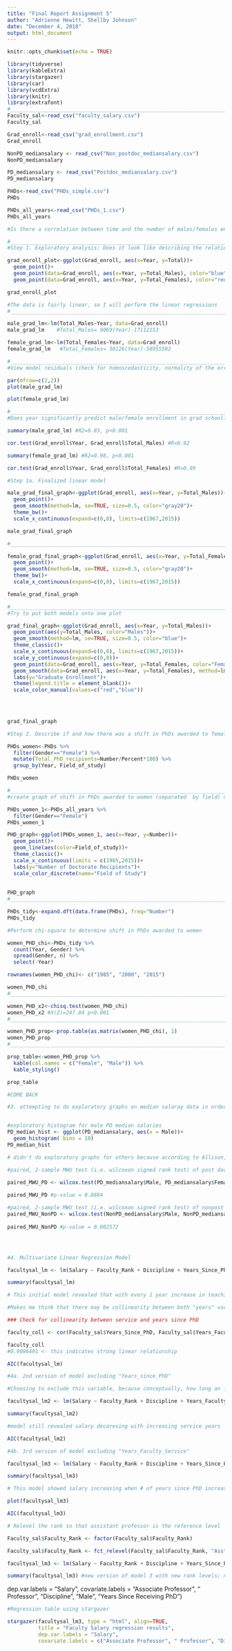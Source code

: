 ```yaml
---
title: "Final Report Assignment 5"
author: "Adrienne Hewitt, Shellby Johnson"
date: "December 4, 2018"
output: html_document
---
```


```r
knitr::opts_chunk$set(echo = TRUE)
```


```r

library(tidyverse)
library(kableExtra)
library(stargazer)
library(car)
library(vcdExtra)
library(knitr)
library(extrafont)
#____________________________________________________________________________
Faculty_sal<-read_csv("faculty_salary.csv")
Faculty_sal

Grad_enroll<-read_csv("grad_enrollment.csv")
Grad_enroll

NonPD_mediansalary <- read_csv("Non_postdoc_mediansalary.csv")
NonPD_mediansalary

PD_mediansalary <- read_csv("Postdoc_mediansalary.csv")
PD_mediansalary

PHDs<-read_csv("PHDs_simple.csv")
PHDs

PHDs_all_years<-read_csv("PHDs_1.csv")
PHDs_all_years

```

```r
#Is there a correlation between time and the number of males/females enrolled in grad school? Perform a linear regression to answer this question. 

#_____________________________________________________________________________
#Step 1. Exploratory analysis; Does it look like describing the relationship between year and graduate enrollment using linear regression makes sense?

grad_enroll_plot<-ggplot(Grad_enroll, aes(x=Year, y=Total))+
  geom_point()+
  geom_point(data=Grad_enroll, aes(x=Year, y=Total_Males), color="blue")+
  geom_point(data=Grad_enroll, aes(x=Year, y=Total_Females), color="red")

grad_enroll_plot

#The data is fairly linear, so I will perform the linear regressions
#_______________________________________________________________________________

male_grad_lm<-lm(Total_Males~Year, data=Grad_enroll)
male_grad_lm    #Total_Males= 9069(Year)-17112153

female_grad_lm<-lm(Total_Females~Year, data=Grad_enroll)
female_grad_lm   #Total_Females= 30126(Year)-58955502

#___________________________________________________________________________________
#View model residuals (check for homoscedasticity, normality of the error distribution)

par(mfrow=c(2,2))
plot(male_grad_lm)

plot(female_grad_lm)

#____________________________________________________________________________________
#Does year significantly predict male/female enrollment in grad school?

summary(male_grad_lm) #R2=0.85, p<0.001

cor.test(Grad_enroll$Year, Grad_enroll$Total_Males) #R=0.92

summary(female_grad_lm) #R2=0.98, p<0.001

cor.test(Grad_enroll$Year, Grad_enroll$Total_Females) #R=0.99
```


```r
#Step 1a. Finalized linear model

male_grad_final_graph<-ggplot(Grad_enroll, aes(x=Year, y=Total_Males))+
  geom_point()+
  geom_smooth(method=lm, se=TRUE, size=0.5, color="gray20")+
  theme_bw()+
  scale_x_continuous(expand=c(0,0), limits=c(1967,2015))

male_grad_final_graph

#____________________________________________________________________________

female_grad_final_graph<-ggplot(Grad_enroll, aes(x=Year, y=Total_Females))+
  geom_point()+
  geom_smooth(method=lm, se=TRUE, size=0.5, color="gray20")+
  theme_bw()+
  scale_x_continuous(expand=c(0,0), limits=c(1967,2015))

female_grad_final_graph

#______________________________________________________________________________
#Try to put both models onto one plot

grad_final_graph<-ggplot(Grad_enroll, aes(x=Year, y=Total_Males))+
  geom_point(aes(y=Total_Males, color="Males"))+
  geom_smooth(method=lm, se=TRUE, size=0.5, color="blue")+
  theme_classic()+
  scale_x_continuous(expand=c(0,0), limits=c(1967,2015))+
  scale_y_continuous(expand=c(0,0))+
  geom_point(data=Grad_enroll, aes(x=Year, y=Total_Females, color="Females"))+
  geom_smooth(data=Grad_enroll, aes(x=Year, y=Total_Females), method=lm, se=TRUE, size=0.5, color="red")+
  labs(y="Graduate Enrollment")+
  theme(legend.title = element_blank())+
  scale_color_manual(values=c("red","blue"))
  

  

grad_final_graph


```

```r
#Step 2. Describe if and how there was a shift in PhDs awarded to females in four ﬁelds (Physical and Earth Sciences, Engineering, Education, and Humanities & Arts) in 1985, 2000, and 2015. 

PHDs_women<-PHDs %>% 
  filter(Gender=="Female") %>%
  mutate(Total_PhD_recipients=Number/Percent*100) %>% 
  group_by(Year, Field_of_study)

PHDs_women

#_____________________________________________________________________________
#create graph of shift in PhDs awarded to women (separated  by field) over the years 

PHDs_women_1<-PHDs_all_years %>% 
  filter(Gender=="Female")
PHDs_women_1

PHD_graph<-ggplot(PHDs_women_1, aes(x=Year, y=Number))+
  geom_point()+
  geom_line(aes(color=Field_of_study))+
  theme_classic()+
  scale_x_continuous(limits = c(1985,2015))+
  labs(y="Number of Doctorate Recipients")+
  scale_color_discrete(name="Field of Study")
  
  
PHD_graph
#_____________________________________________________________________________

PHDs_tidy<-expand.dft(data.frame(PHDs), freq="Number")
PHDs_tidy

#Perform chi-square to determine shift in PhDs awarded to women

women_PHD_chi<-PHDs_tidy %>%
  count(Year, Gender) %>% 
  spread(Gender, n) %>% 
  select(-Year)

rownames(women_PHD_chi)<- c("1985", "2000", "2015")

women_PHD_chi
#_____________________________________________________________________________

women_PHD_x2<-chisq.test(women_PHD_chi)
women_PHD_x2 #X(2)=247.84 p<0.001
#_____________________________________________________________________________

women_PHD_prop<-prop.table(as.matrix(women_PHD_chi), 1)
women_PHD_prop
#______________________________________________________________________________

prop_table<-women_PHD_prop %>% 
  kable(col.names = c("Female", "Male")) %>% 
  kable_styling()

prop_table

#COME BACK
```


```r

#3. attempting to do exploratory graphs on median salaray data in order to determine normality....yeaaa, not sure how to get it to plot; will ask Allison or someone after lab


#exploratory histogram for male PD median salaries
PD_median_hist <- ggplot(PD_mediansalary, aes(x = Male))+
  geom_histogram( bins = 10)
PD_median_hist

# didn't do exploratory graphs for others because according to Allison, this is the test that needs to be done (from someone who went to office hours yesterday)

#paired, 2-sample MWU test (i.e. wilcoxon signed rank test) of post doc median salaries bwteen males and females

paired_MWU_PD <- wilcox.test(PD_mediansalary$Male, PD_mediansalary$Female, paired = TRUE)  
  
paired_MWU_PD #p-value = 0.8884

#paired, 2-sample MWU test (i.e. wilcoxon signed rank test) of nonpost doc median salaries bwteen males and females
paired_MWU_NonPD <- wilcox.test(NonPD_mediansalary$Male, NonPD_mediansalary$Female, paired = TRUE)  
  
paired_MWU_NonPD #p-value = 0.002572





```

```r
#4. Multivariate Linear Regression Model 

facultysal_lm <- lm(Salary ~ Faculty_Rank + Discipline + Years_Since_PhD + Years_Faculty_Service + Sex, data = Faculty_sal)

summary(facultysal_lm)

# This initial model revealed that with every 1 year increase in teaching experience (service), salary is expected to decrease by ~ $490.00. This doesn't make a whole bunch of sense as more experience usually leads to an increase in pay. 

#Makes me think that there may be collinearity between both "years" variables

### Check for collinearity between service and years since PhD

faculty_coll <- cor(Faculty_sal$Years_Since_PhD, Faculty_sal$Years_Faculty_Service)

faculty_coll
#0.9096491 <- this indicates strong linear relationship

AIC(facultysal_lm)


```

```r
#4a. 2nd version of model excluding "Years_since_PhD" 

#Choosing to exclude this variable, because conceptually, how long an individual has been teaching seems like it would be more relevant and would include having a PhD. How long a person has had their PhD, would weigh less if they haven't also been teaching.

facultysal_lm2 <- lm(Salary ~ Faculty_Rank + Discipline + Years_Faculty_Service + Sex, data = Faculty_sal)

summary(facultysal_lm2)

#model still revealed salary decaresing with increasing service years

AIC(facultysal_lm2)

```

```r

#4b. 3rd version of model excluding "Years_Faculty_Service"

facultysal_lm3 <- lm(Salary ~ Faculty_Rank + Discipline + Years_Since_PhD + Sex, data = Faculty_sal)

summary(facultysal_lm3)

# This model showed salary increasing when # of years since PhD increases

plot(facultysal_lm3)

AIC(facultysal_lm3)

```
```r

# Relevel the rank so that assistant professor is the reference level

Faculty_sal$Faculty_Rank <- factor(Faculty_sal$Faculty_Rank)

Faculty_sal$Faculty_Rank <- fct_relevel(Faculty_sal$Faculty_Rank, "AsstProf")

facultysal_lm3 <- lm(Salary ~ Faculty_Rank + Discipline + Years_Since_PhD + Sex, data = Faculty_sal)

summary(facultysal_lm3) #new version of model 3 with new rank levels; now asistant professor is the reference for rank


```
dep.var.labels = "Salary", 
          covariate.labels = "Associate Professor", " Professor", "Discipline", "Male", "Years Since Receiving PhD")
```r
#Regression table using stargazer

stargazer(facultysal_lm3, type = "html", align=TRUE,
          title = "Faculty Salary regression results",
          dep.var.labels = "Salary", 
          covariate.labels = c("Associate Professor", " Professor", "Discipline", "Years Since Receiving PhD","Male")) 
          
          
          

```

